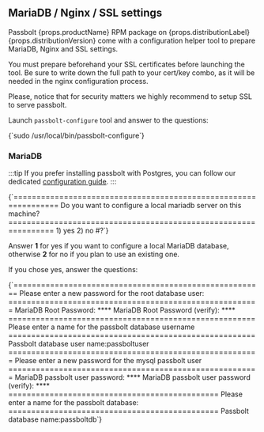 
## MariaDB / Nginx / SSL settings

Passbolt {props.productName} RPM package on {props.distributionLabel} {props.distributionVersion} come with a configuration helper tool to prepare MariaDB, Nginx and SSL settings.

You must prepare beforehand your SSL certificates before launching the tool. Be sure to write down the full path to your cert/key combo, as it will be needed in the nginx configuration process.

Please, notice that for security matters we highly recommend to setup SSL to serve passbolt.

Launch `passbolt-configure` tool and answer to the questions:

<CodeBlock>
{`sudo /usr/local/bin/passbolt-configure`}
</CodeBlock>

### MariaDB

:::tip
If you prefer installing passbolt with Postgres, you can follow our dedicated [configuration guide](/hosting/configure/database/configure-database/postgres/#rpm).
:::

<CodeBlock>
{`================================================================
Do you want to configure a local mariadb server on this machine?
================================================================
1) yes
2) no
#?`}
</CodeBlock>

Answer **1** for yes if you want to configure a local MariaDB database, otherwise **2** for no if you plan to use an existing one.

If you chose yes, answer the questions:

<CodeBlock>
{`=======================================================
Please enter a new password for the root database user:
=======================================================
MariaDB Root Password: ****
MariaDB Root Password (verify): ****
======================================================
Please enter a name for the passbolt database username
======================================================
Passbolt database user name:passboltuser
=======================================================
Please enter a new password for the mysql passbolt user
=======================================================
MariaDB passbolt user password: ****
MariaDB passbolt user password (verify): ****
==============================================
Please enter a name for the passbolt database:
==============================================
Passbolt database name:passboltdb`}
</CodeBlock>


